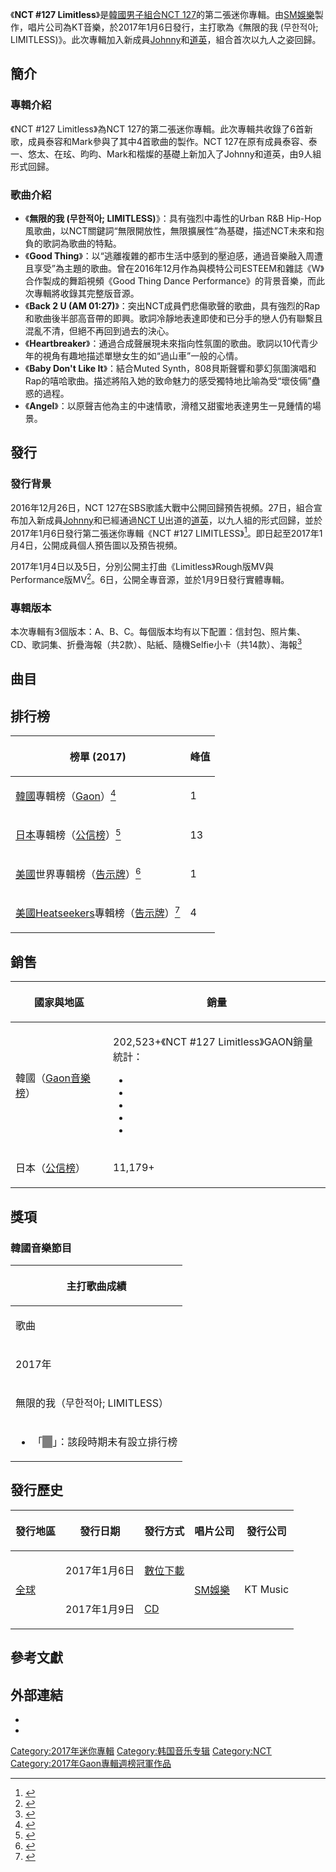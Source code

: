 {{DISPLAYTITLE:NCT #127 Limitless}}
{{Infobox album
| Name        = NCT #127 Limitless
| Type        = EP
| Artist      = [[NCT|NCT 127]]
| Cover       = NCT 127-Limitless.jpg
| Released    = 2017年1月6日
| Recorded    = 2016年
| Genre       = [[K-pop|K-pop]]、[[舞曲|Dance]]
| Length      = 21:43
| Language    = [[韩语|韩语]]
| Label       = [[SM娛樂|SM娛樂]]製作<br>KT Music發行
| Producer    = [[李秀滿|李秀滿]]
| Reviews     =
| Last album  = [[NCT_＃127|NCT #127]]<br>（2016年）
| This album  = '''NCT #127 Limitless'''<br>（2017年）
| Next album  = [[NCT_＃127_Cherry_Bomb|NCT #127 Cherry Bomb]]<br>（2017年）
| Misc        = 
{{Extra chronology
 | artist     = [[NCT|NCT]]
 | type       = EP
 | prev_title = [[Chewing_Gum|Chewing Gum]]
 | prev_year  = 2016
 | title      = NCT #127 Limitless
 | year       = 2017
 | next_title = [[The_First_(NCT_Dream单曲)|The First]]
 | next_year  = 2016
}}
{{singles
  | Promo          = yes
  | Name           = NCT #127 Limitless
  | Type           = EP
  | Single 1       = 無限的我 (무한적아; LIMITLESS)
  | Single 1 date  = 2017年1月6日
  }}
{{External music video|Type=EP|{{YouTube|RW8iyJcmve4|無限的我 Rough Ver.}}<br />{{YouTube|zmUn7V6uuZM|無限的我 Performance Ver.}}}}
}}

《'''NCT #127 Limitless'''》是[[韓國|韓國]][[男子組合|男子組合]][[NCT_127|NCT 127]]的第二張迷你專輯。由[[SM娛樂|SM娛樂]]製作，唱片公司為KT音樂，於2017年1月6日發行，主打歌為《無限的我 (무한적아; LIMITLESS)》。此次專輯加入新成員[[Johnny|Johnny]]和[[道英|道英]]，組合首次以九人之姿回歸。

== 簡介 ==
===專輯介紹===
《NCT #127 Limitless》為NCT 127的第二張迷你專輯。此次專輯共收錄了6首新歌，成員泰容和Mark參與了其中4首歌曲的製作。NCT 127在原有成員泰容、泰一、悠太、在玹、昀昀、Mark和楷燦的基礎上新加入了Johnny和道英，由9人組形式回歸。
===歌曲介紹===
*《'''無限的我 (무한적아; LIMITLESS)'''》：具有強烈中毒性的Urban R&B Hip-Hop風歌曲，以NCT關鍵詞“無限開放性，無限擴展性”為基礎，描述NCT未來和抱負的歌詞為歌曲的特點。
*《'''Good Thing'''》：以“逃離複雜的都市生活中感到的壓迫感，通過音樂融入周遭且享受”為主題的歌曲。曾在2016年12月作為與模特公司ESTEEM和雜誌《W》合作製成的舞蹈視頻《Good Thing Dance Performance》的背景音樂，而此次專輯將收錄其完整版音源。
*《'''Back 2 U (AM 01:27)'''》：突出NCT成員們悲傷歌聲的歌曲，具有強烈的Rap和歌曲後半部高音帶的即興。歌詞冷靜地表達即使和已分手的戀人仍有聯繫且混亂不清，但絕不再回到過去的決心。
*《'''Heartbreaker'''》：通過合成聲展現未來指向性氛圍的歌曲。歌詞以10代青少年的視角有趣地描述單戀女生的如“過山車”一般的心情。
*《'''Baby Don't Like It'''》：結合Muted Synth，808貝斯聲響和夢幻氛圍演唱和Rap的嘻哈歌曲。描述將陷入她的致命魅力的感受獨特地比喻為受“壞伎倆”蠱惑的過程。
*《'''Angel'''》：以原聲吉他為主的中速情歌，滑稽又甜蜜地表達男生一見鍾情的場景。

==發行==
===發行背景===
2016年12月26日，NCT 127在SBS歌謠大戰中公開回歸預告視頻。27日，組合宣布加入新成員[[徐煐淏|Johnny]]和已經通過[[NCT_U|NCT U]]出道的[[道英|道英]]，以九人組的形式回歸，並於2017年1月6日發行第二張迷你專輯《NCT #127 LIMITLESS》<ref>{{Cite web|url=https://www.koreastardaily.com/sc/news/88888|title=NCT127确定加入新成员　1/6日以9人组形式回归|date=2016-12-27|work=韓星網|language=zh|accessdate=2021-10-04|archive-date=2020-08-12|archive-url=https://web.archive.org/web/20200812212204/https://www.koreastardaily.com/sc/news/88888}}</ref>。即日起至2017年1月4日，公開成員個人預告圖以及預告視頻。

2017年1月4日以及5日，分別公開主打曲《Limitless》Rough版MV與Performance版MV<ref>{{Cite web|url=https://news.joins.com/article/21087561|title=[뮤직IS] NCT 127 '무한적아', 러프버전 MV에 담긴 숨은 뜻|date=2017-01-06|work=JoongAng Ilbo|language=ko|accessdate=2021-10-04|archive-date=2021-01-02|archive-url=https://web.archive.org/web/20210102155654/https://news.joins.com/article/21087561}}</ref>。6日，公開全專音源，並於1月9日發行實體專輯。

===專輯版本===
本次專輯有3個版本：A、B、C。每個版本均有以下配置：信封包、照片集、CD、歌詞集、折疊海報（共2款）、貼紙、隨機Selfie小卡（共14款）、海報<ref>{{cite web|url=http://socdn.smtown.com/upload/starhome/download/albumdetails/nct127.jpg|title=NCT 127 2nd Mini Album < NCT #127 LIMITLESS> Album Image|accessdate=2017-01-06|archive-date=2018-02-03|archive-url=https://web.archive.org/web/20180203163444/http://socdn.smtown.com/upload/starhome/download/albumdetails/nct127.jpg|dead-url=no}}</ref>

== 曲目 ==
{{tracklist
| full_width       = yes
| collapsed        = 
| headline         = 
| extra_column     = 
| total_length     = 21:43

| title1          = '''無限的我'''
| note1           = 무한적아; LIMITLESS
| lyrics1         = [[Kenzie|Kenzie]]
| music1          = [[Kenzie|Kenzie]]<br>Harvey Mason Jr.<br>Patrick "J Que" Smith<br>Kevin Randolph<br>Dewain Whitmore<br>Andrew Hey<br>Brittany Burton
| arranger1       = [[Kenzie|Kenzie]]
| length1         = 4:07

| title2          = Good Thing
| lyrics2         = JQ<br>현지원 (makeumine works)<br>[[泰容|泰容]]<br>[[李敏亨|Mark]]
| music2          = Justin Gray<br>Steve Daly<br>T<br>Coles Decarlo
| arranger2       = Justin Gray<br>Steve Daly
| length2         = 3:40

| title3          = Back 2 U
| note3           = AM 01:27
| lyrics3         = 1월8일 (JF)<br>서민지 (JF)<br>[[泰容|泰容]]
| music3          = Stereotypes<br>August Rigo<br>PRISM FILTER
| arranger3       = Stereotypes<br>August Rigo<br>PRISM FILTER
| length3         = 3:55

| title4          = 롤러코스터
| note4           = Heartbreaker
| lyrics4         = 황지원 (JF) 
| music4          = Coach<br>Sendo<br>Jantine Annika Heij<br>Cimo Fränkel<br>Rik Annema
| arranger4       = Coach<br>Sendo
| length4         = 3:14

| title5          = Baby Don't Like It
| note5           = 나쁜 짓
| lyrics5         = [[泰容|泰容]]<br>[[李敏亨|Mark]]<br>G.Soul
| music5          = Digi<br>G.Soul<br>[[泰容|泰容]]<br>[[李敏亨|Mark]]<br>Tay Jasper<br>MZMC<br>Jonathan Perkins
| arranger5       = Jamil "Digi" Chammas
| length5         = 2:38

| title6          = Angel
| lyrics6         = mr.cho<br>[[泰容|泰容]]<br>[[李敏亨|Mark]]
| music6          = mr.cho<br>담동 박건우
| arranger6       = Cheongdam-dong Park Kunwoo
| length6         = 4:09
}}

==排行榜==
{| class="wikitable sortable plainrowheaders" style="text-align:center;"
|-
! 榜單 (2017)
! 峰值
|-
! scope="row"|[[韓國|韓國]]專輯榜（[[Gaon音乐榜|Gaon]]）<ref>{{Cite web|url=http://gaonchart.co.kr/main/section/chart/album.gaon?nationGbn=T&serviceGbn=&targetTime=02&hitYear=2017&termGbn=week|title=GAON - 2017년 02월 Album Chart|accessdate=2021-10-04|archive-date=2017-06-09|archive-url=https://web.archive.org/web/20170609085052/http://gaonchart.co.kr/main/section/chart/album.gaon?nationGbn=T&serviceGbn=&targetTime=02&hitYear=2017&termGbn=week}}</ref> 
|1
|-
! scope="row"|[[日本|日本]]專輯榜（[[Oricon公信榜|公信榜]]）<ref>{{Cite web|url=https://www.oricon.co.jp/rank/ja/w/2017-01-23/p/2/|title=ORICON - 2017年01月23日付|accessdate=2021-10-04|archive-date=2018-08-19|archive-url=https://web.archive.org/web/20180819051356/https://www.oricon.co.jp/rank/ja/w/2017-01-23/p/2/}}</ref>
|13
|-
! scope="row"| [[美國|美國]]世界專輯榜（[[告示牌|告示牌]]）<ref>{{Cite web|url=https://www.billboard.com/charts/world-albums/2017-01-28|title=WORLD ALBUMS - The week of January 28, 2017|accessdate=2021-10-04|archive-date=2022-04-28|archive-url=https://web.archive.org/web/20220428104136/https://www.billboard.com/charts/world-albums/2017-01-28/}}</ref> 
|1
|-
! scope="row"| [[美國|美國]]Heatseekers專輯榜（[[告示牌|告示牌]]）<ref>{{Cite web|url=https://www.billboard.com/charts/heatseekers-albums/2017-01-28|title=HEATSEEKERS ALBUMS - The week of January 28, 2017|accessdate=2021-10-04|archive-date=2022-04-26|archive-url=https://web.archive.org/web/20220426132710/https://www.billboard.com/charts/heatseekers-albums/2017-01-28/}}</ref> 
|4
|}
==銷售==
{| class="wikitable plainrowheaders"
! 國家與地區
! 銷量
|-
| 韓國（[[Gaon音樂榜|Gaon音樂榜]]）
| 202,523+<ref>《NCT #127 Limitless》GAON銷量統計：
*{{cite web|url=http://gaonchart.co.kr/main/section/chart/album.gaon?nationGbn=T&serviceGbn=&targetTime=2017&hitYear=2017&termGbn=year|title=2017년 Album Chart|accessdate=2021-10-04|publisher=Gaon Music Chart|archive-date=2018-01-12|archive-url=https://web.archive.org/web/20180112020920/http://gaonchart.co.kr/main/section/chart/album.gaon?nationGbn=T&serviceGbn=&targetTime=2017&hitYear=2017&termGbn=year}}
*{{cite web|url=http://gaonchart.co.kr/main/section/chart/album.gaon?nationGbn=T&serviceGbn=&targetTime=12&hitYear=2018&termGbn=month|title=2018년 12월 Album Chart|accessdate=2021-10-04|publisher=Gaon Music Chart|archive-date=2019-03-27|archive-url=https://web.archive.org/web/20190327101150/http://gaonchart.co.kr/main/section/chart/album.gaon?nationGbn=T&serviceGbn=&targetTime=12&hitYear=2018&termGbn=month}}
*{{cite web|url=http://gaonchart.co.kr/main/section/chart/album.gaon?nationGbn=T&serviceGbn=&targetTime=11&hitYear=2019&termGbn=month|title=2019년 11월 Album Chart|accessdate=2021-10-04|publisher=Gaon Music Chart|archive-date=2020-02-03|archive-url=https://web.archive.org/web/20200203202207/http://gaonchart.co.kr/main/section/chart/album.gaon?nationGbn=T&serviceGbn=&targetTime=11&hitYear=2019&termGbn=month}}
*{{cite web|url=http://gaonchart.co.kr/main/section/chart/album.gaon?nationGbn=T&serviceGbn=&targetTime=06&hitYear=2020&termGbn=month|title=2020년 06월 Album Chart|accessdate=2021-10-04|publisher=Gaon Music Chart|archive-date=2020-07-09|archive-url=https://web.archive.org/web/20200709030105/http://gaonchart.co.kr/main/section/chart/album.gaon?nationGbn=T&serviceGbn=&targetTime=06&hitYear=2020&termGbn=month}}
*{{cite web|url=http://gaonchart.co.kr/main/section/chart/album.gaon?nationGbn=T&serviceGbn=&targetTime=04&hitYear=2021&termGbn=month|title=2021년 04월 Album Chart|accessdate=2021-10-04|publisher=Gaon Music Chart|archive-date=2021-05-06|archive-url=https://web.archive.org/web/20210506021545/http://gaonchart.co.kr/main/section/chart/album.gaon?nationGbn=T&serviceGbn=&targetTime=04&hitYear=2021&termGbn=month}}</ref>
|-
| 日本（[[Oricon公信榜|公信榜]]）
| 11,179+
|}
==獎項==
=== 韓國音樂節目 ===
{| class="wikitable" style=text-align:center
|-
! colspan="7" | 主打歌曲成績
|-
!歌曲
![[Mnet媒體|Mnet]]<br><small>《[[M!_Countdown|M! Countdown]]》
![[KBS第2頻道|KBS2]]<br><small>《[[KBS音樂銀行|Music Bank]]》
![[文化廣播_(韓國)|MBC]]<br><small>《[[Show!_音樂中心|Show! 音樂中心]]》
![[SBS_(韓國)|SBS]]<br><small>《[[SBS人氣歌謠|人氣歌謠]]》
![[SBS_MTV|SBS MTV]] <br><small>《[[THE_SHOW_(SBS_MTV節目)|THE SHOW]]》
!{{link-ko|MBC Music|MBC 뮤직}}<br><small>《[[Show_Champion|Show Champion]]》
|-
! colspan="7" | 2017年
|-
| 無限的我（무한적아; LIMITLESS） || 4 || 4 || style="background:#808080" | || 16 || 2 || 17
|-
| colspan="7" |
*「<span style="background:#808080">　</span>」：該段時期未有設立排行榜
|}
==發行歷史==
{| class="wikitable"
! 發行地區 !! 發行日期 !! 發行方式 !! 唱片公司 !! 發行公司
|-
| rowspan="2"|{{flagicon|World}} [[全球|全球]]
| 2017年1月6日
| [[數位音樂下載|數位下載]]
| rowspan="2"|[[SM娛樂|SM娛樂]]
| rowspan="2"|KT Music
|-
| 2017年1月9日
| [[CD|CD]]
|}

== 參考文獻 ==
{{reflist}}
== 外部連結 ==
* {{YouTube|id = RW8iyJcmve4|title = NCT 127_無限的我(무한적아; LIMITLESS)_Music Video #1 Rough Ver.}}
* {{YouTube|id = zmUn7V6uuZM|title = NCT 127_無限的我(무한적아; LIMITLESS)_Music Video #2 Performance Ver.}}
{{NCT}}
{{SM Entertainment}}
{{Gaon專輯週榜冠軍 (2017年)|2017年1月14日}}
[[Category:2017年迷你專輯|Category:2017年迷你專輯]]
[[Category:韩国音乐专辑|Category:韩国音乐专辑]]
[[Category:NCT|Category:NCT]]
[[Category:2017年Gaon專輯週榜冠軍作品|Category:2017年Gaon專輯週榜冠軍作品]]